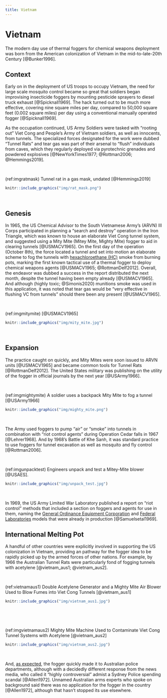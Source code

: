 ```yaml
---
title: Vietnam
---
```


# Vietnam {- #Vietnam}

The modern day use of thermal foggers for chemical weapons deployment was born from the American colonization of Vietnam in the mid-to-late-20th Century [@Bunker1996]. 

## Context {-}

Early on in the deployment of US troops to occupy Vietnam, the need for large scale mosquito control became so great that soldiers began improvising insecticide foggers by mounting pesticide sprayers to diesel truck exhaust [@Spicknall1969]. 
The hack turned out to be much more effective, covering nine square miles per day, compared to 50,000 square feet (0.002 square miles) per day using a conventional manually operated fogger [@Spicknall1969].

As the occupation continued, US Army Soldiers were tasked with "rooting out" Viet Cong and People's Army of Vietnam soldiers, as well as innocents, from tunnels.
The specialized forces designated for the work were dubbed "Tunnel Rats" and tear gas was part of their arsenal to "flush" individuals from caves, which they regularly deployed via pyrotechnic grenades and powdered explosives [@NewYorkTimes1977; @Rottman2006; @Hemmings2019].

<br>

(ref:imgratmask) Tunnel rat in a gas mask, undated [@Hemmings2019]
  
```r
knitr::include_graphics("img/rat_mask.png")
```

<br>

## Genesis {- #Genesis}

In 1965, the US Chemical Advisor to the South Vietnamese Army's (ARVN) III Corps participated in planning a "search and destroy" operation in the Iron Triangle, which was known to house an elaborate Viet Cong tunnel system, and suggested using a Mity Mite (Mitey Mite, Mighty Mite) fogger to aid in clearing tunnels [@USMACV1965].
On the first day of the operation (October 8th), the force located a tunnel and set into motion an elaborate scheme to fog the tunnels with [hexachloroethane (HC)](/hc) smoke from burning pots, marking the first known tactical use of a thermal fogger to deploy chemical weapons agents [@USMACV1965; @RottmanDelf2012].
Overall, the endeavor was dubbed a success in the report distributed the next month, despite the tunnel having been empty already [@USMACV1965].
And although (highly toxic; @Simonis2020) munitions smoke was used in this application, it was noted that tear gas would be "very effective in flushing VC from tunnels" should there been any present [@USMACV1965]. 

<br>
  
(ref:imgmitymite) [@USMACV1965]

```r
    
knitr::include_graphics("img/mity_mite.jpg")
```  

<br>


## Expansion {-}

The practice caught on quickly, and Mity Mites were soon issued to ARVN units [@USMACV1965] and became common tools for Tunnel Rats [@RottmanDelf2012].
The United States military was publishing on the utility of the fogger in official journals by the next year [@USArmy1966].

<br>
  
(ref:imgmightymite) A soldier uses a backpack Mity Mite to fog a tunnel [@USArmy1966]

```r
       
knitr::include_graphics("img/mighty_mite.png")
``` 
  

<br>

The Army used foggers to pump "air" or "smoke" into tunnels in combination with "riot control agents" during Operation Cedar falls in 1967 [@Lehrer1968]. 
And by 1968's Battle of Khe Sanh, it was standard practice to use foggers for tunnel excavation as well as mosquito and fly control [@Rottman2006]. 

<br>
  
(ref:imgunpacktest) Engineers unpack and test a Mitey-Mite blower [@USAES].

```r
   

knitr::include_graphics("img/unpack_test.jpg")
```     
  

<br>

In 1969, the US Army Limited War Laboratory published a report on "riot control" methods that included a section on foggers and agents for use in them, naming the [General Ordinance Equipment Corporation](#GOEC) and [Federal Laboratories](#DefenseTech) models that were already in production [@Samuelsetal1969].


## International Melting Pot {-}

A handful of other countries were explicitly involved in supporting the US colonization in Vietnam, providing an pathway for the fogger idea to be rapidly picked up by the armed forces of other nations.
For example, by 1966 the Australian Tunnel Rats were particularly fond of fogging tunnels with acetylene [@vietnam_aus1; @vietnam_aus2].


<br>
  
(ref:vietnamaus1) Double Acetylene Generator and a Mighty Mite Air Blower Used to Blow Fumes into Viet Cong Tunnels [@vietnam_aus1]

```r
    
knitr::include_graphics("img/vietnam_aus1.jpg")
```     
  

<br>

<br>
  
(ref:imgvietnamaus2) Mighty Mite Machine Used to Contaminate Viet Cong Tunnel Systems with Acetylene [@vietnam_aus2]

```r
    
knitr::include_graphics("img/vietnam_aus2.jpg")
```     
  

<br>

And, [as expected](#TheReturn), the fogger quickly made it to Australian police departments, although with a decidedly different response from the news media, who called it "highly controversial" admist a Sydney Police spending scandal [@Allen1972].
Unnamed Australian arms experts who spoke on background said there was no application for the fogger in the country [@Allen1972], although that hasn't stopped its use elsewhere. 